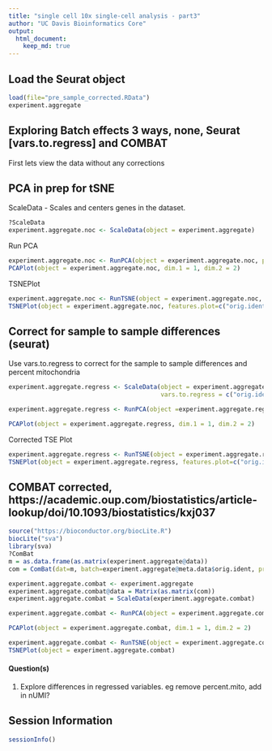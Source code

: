 ```yaml
---
title: "single cell 10x single-cell analysis - part3"
author: "UC Davis Bioinformatics Core"
output:
  html_document:
    keep_md: true
---
```


## Load the Seurat object
```r
load(file="pre_sample_corrected.RData")
experiment.aggregate
```

## Exploring Batch effects 3 ways, none, Seurat [vars.to.regress] and COMBAT

First lets view the data without any corrections

## PCA in prep for tSNE

ScaleData - Scales and centers genes in the dataset. 
```r
?ScaleData
experiment.aggregate.noc <- ScaleData(object = experiment.aggregate)
```

Run PCA
```r
experiment.aggregate.noc <- RunPCA(object = experiment.aggregate.noc, pc.genes = experiment.aggregate.noc@var.genes, do.print = FALSE, pcs.compute = 40, maxit = 500, weight.by.var = FALSE)
PCAPlot(object = experiment.aggregate.noc, dim.1 = 1, dim.2 = 2)
```

TSNEPlot
```r
experiment.aggregate.noc <- RunTSNE(object = experiment.aggregate.noc, dims.use = 1:12, do.fast = TRUE)
TSNEPlot(object = experiment.aggregate.noc, features.plot=c("orig.ident"))
```

## Correct for sample to sample differences (seurat)

Use vars.to.regress to correct for the sample to sample differences and percent mitochondria
```r
experiment.aggregate.regress <- ScaleData(object = experiment.aggregate, 
                                          vars.to.regress = c("orig.ident", "percent.mito"), model.use = "linear")

experiment.aggregate.regress <- RunPCA(object =experiment.aggregate.regress, pc.genes = experiment.aggregate.regress@var.genes, do.print = FALSE, pcs.compute = 40, weight.by.var = FALSE)

PCAPlot(object = experiment.aggregate.regress, dim.1 = 1, dim.2 = 2)
```

Corrected TSE Plot
```r
experiment.aggregate.regress <- RunTSNE(object = experiment.aggregate.regress, dims.use = 1:12, do.fast = TRUE)
TSNEPlot(object = experiment.aggregate.regress, features.plot=c("orig.ident"))
```

## COMBAT corrected, https://academic.oup.com/biostatistics/article-lookup/doi/10.1093/biostatistics/kxj037
```r
source("https://bioconductor.org/biocLite.R")
biocLite("sva")
library(sva)
?ComBat
m = as.data.frame(as.matrix(experiment.aggregate@data))
com = ComBat(dat=m, batch=experiment.aggregate@meta.data$orig.ident, prior.plots=FALSE, par.prior=TRUE)
```


```r
experiment.aggregate.combat <- experiment.aggregate
experiment.aggregate.combat@data = Matrix(as.matrix(com))
experiment.aggregate.combat = ScaleData(experiment.aggregate.combat)
```

```r
experiment.aggregate.combat <- RunPCA(object = experiment.aggregate.combat, pc.genes = experiment.aggregate.combat@var.genes, do.print = FALSE, pcs.compute = 40, weight.by.var = FALSE)

PCAPlot(object = experiment.aggregate.combat, dim.1 = 1, dim.2 = 2)
```


```r
experiment.aggregate.combat <- RunTSNE(object = experiment.aggregate.combat, dims.use = 1:12, do.fast = TRUE)
TSNEPlot(object = experiment.aggregate.combat)
```

#### Question(s)

1. Explore differences in regressed variables. eg remove percent.mito, add in nUMI?

## Session Information
```r
sessionInfo()
```
